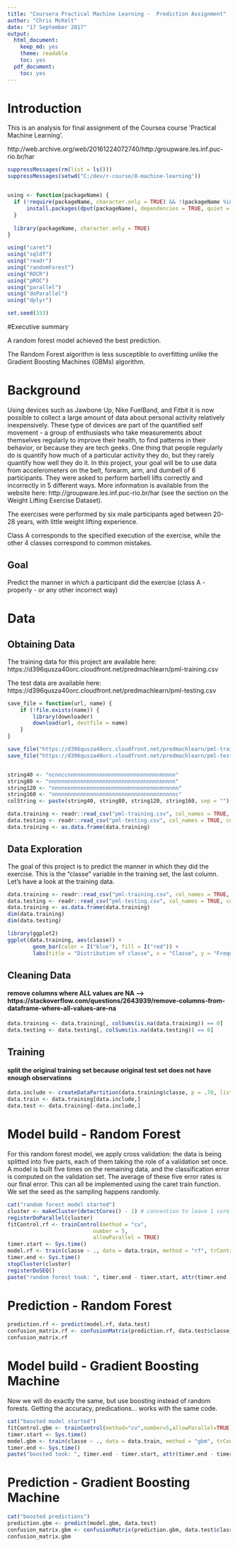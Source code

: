 ```yaml
---
title: "Coursera Practical Machine Learning -  Prediction Assignment"
author: "Chris McKelt"
date: "17 September 2017"
output:
  html_document:
    keep_md: yes
    theme: readable
    toc: yes
  pdf_document:
    toc: yes
---
```

# Introduction

This is an analysis for final assignment of the Coursea course 'Practical Machine Learning'.

http://web.archive.org/web/20161224072740/http:/groupware.les.inf.puc-rio.br/har

```r
suppressMessages(rm(list = ls()))
suppressMessages(setwd("C:/dev/r-course/8-machine-learning"))


using <- function(packageName) {
  if (!require(packageName, character.only = TRUE) && !(packageName %in%  installed.packages())) {
      install.packages(dput(packageName), dependencies = TRUE, quiet = FALSE)
  }
  
  library(packageName, character.only = TRUE)
}

using("caret")
using("sqldf")
using("readr")
using("randomForest")
using("ROCR")
using("pROC")
using("parallel")
using("doParallel")
using("dplyr")

set.seed(333)
```

#Executive summary

A random forest model achieved the best prediction.

The Random Forest algorithm is less susceptible to overfitting unlike the Gradient Boosting Machines (GBMs) algorithm.

# Background

Using devices such as Jawbone Up, Nike FuelBand, and Fitbit it is now possible to collect a large amount of data about personal activity relatively inexpensively. 
These type of devices are part of the quantified self movement - a group of enthusiasts who take measurements about themselves regularly to improve their health, to find patterns in their behavior, or because they are tech geeks. One thing that people regularly do is quantify how much of a particular activity they do, but they rarely quantify how well they do it. In this project, your goal will be to use data from accelerometers on the belt, forearm, arm, and dumbell of 6 participants. They were asked to perform barbell lifts correctly and incorrectly in 5 different ways. More information is available from the website here: http://groupware.les.inf.puc-rio.br/har (see the section on the Weight Lifting Exercise Dataset).

The exercises were performed by six male participants aged between 20-28 years, with little weight lifting experience. 

Class A corresponds to the specified execution of the exercise, while the other 4 classes correspond to common mistakes. 

## Goal

Predict the manner in which a participant did the exercise (class A - properly - or any other incorrect way)

# Data
## Obtaining Data
The training data for this project are available here: https://d396qusza40orc.cloudfront.net/predmachlearn/pml-training.csv

The test data are available here: https://d396qusza40orc.cloudfront.net/predmachlearn/pml-testing.csv

```r

save_file = function(url, name) {
    if (!file.exists(name)) {
        library(downloader)
        download(url, destfile = name)
    }
}

save_file("https://d396qusza40orc.cloudfront.net/predmachlearn/pml-training.csv", "pml-training.csv")
save_file("https://d396qusza40orc.cloudfront.net/predmachlearn/pml-testing.csv", "pml-testing.csv")


string40 <- "ncnnccnnnnnnnnnnnnnnnnnnnnnnnnnnnnnnnnnn"
string80 <- "nnnnnnnnnnnnnnnnnnnnnnnnnnnnnnnnnnnnnnnn"
string120 <- "nnnnnnnnnnnnnnnnnnnnnnnnnnnnnnnnnnnnnnnn"
string160 <- "nnnnnnnnnnnnnnnnnnnnnnnnnnnnnnnnnnnnnnnc"
colString <- paste(string40, string80, string120, string160, sep = "")

data.training <- readr::read_csv("pml-training.csv", col_names = TRUE, col_types = colString)
data.testing <- readr::read_csv("pml-testing.csv", col_names = TRUE, col_types = colString)
data.training <- as.data.frame(data.training)

```
## Data Exploration

The goal of this project is to predict the manner in which they did the exercise. 
This is the "classe" variable in the training set, the last column. Let's have a look at the training data. 
```r
data.training <- readr::read_csv("pml-training.csv", col_names = TRUE, col_types = colString)
data.testing <- readr::read_csv("pml-testing.csv", col_names = TRUE, col_types = colString)
data.training <- as.data.frame(data.training)
dim(data.training)
dim(data.testing)
```

```r
library(ggplot2)
ggplot(data.training, aes(classe)) + 
        geom_bar(color = I("blue"), fill = I("red")) + 
        labs(title = "Distribution of classe", x = "Classe", y = "Frequency")
```

## Cleaning Data
#### remove columns where ALL values are NA --> https://stackoverflow.com/questions/2643939/remove-columns-from-dataframe-where-all-values-are-na
```r
data.training <- data.training[, colSums(is.na(data.training)) == 0]
data.testing <- data.testing[, colSums(is.na(data.testing)) == 0]
```

## Training 
#### split the original training set because original test set does not have enough observations
```r
data.include <- createDataPartition(data.training$classe, p = .70, list = FALSE)
data.train <- data.training[data.include,]
data.test <- data.training[-data.include,]
```

# Model build - Random Forest

For this random forest model, we apply cross validation: the data is being splitted into five parts, each of them taking the role of a validation set once. A model is built five times on the remaining data, and the classification error is computed on the validation set. The average of these five error rates is our final error. This can all be implemented using the caret train function. We set the seed as the sampling happens randomly.
```r
cat("random forest model started")
cluster <- makeCluster(detectCores() - 1) # convention to leave 1 core for OS
registerDoParallel(cluster)
fitControl.rf <- trainControl(method = "cv",
                           number = 5,
                           allowParallel = TRUE)
timer.start <- Sys.time()
model.rf <- train(classe ~ ., data = data.train, method = "rf", trControl = fitControl.rf, verbose = FALSE, na.action = na.omit)
timer.end <- Sys.time()
stopCluster(cluster)
registerDoSEQ()
paste("random forest took: ", timer.end - timer.start, attr(timer.end - timer.start, "units"))

```

# Prediction - Random Forest
```r
prediction.rf <- predict(model.rf, data.test)
confusion_matrix.rf <- confusionMatrix(prediction.rf, data.test$classe)
confusion_matrix.rf
```

# Model build - Gradient Boosting Machine
Now we will do exactly the same, but use boosting instead of random forests. Getting the accuracy, predications... works with the same code.
```r
cat("boosted model started")
fitControl.gbm <- trainControl(method="cv",number=5,allowParallel=TRUE)
timer.start <- Sys.time()
model.gbm <- train(classe ~ ., data = data.train, method = "gbm", trControl = fitControl.gbm, verbose = FALSE, na.action = na.omit)
timer.end <- Sys.time()
paste("boosted took: ", timer.end - timer.start, attr(timer.end - timer.start, "units"))
```
  
# Prediction - Gradient Boosting Machine
```r
cat("boosted predictions")
prediction.gbm <- predict(model.gbm, data.test)
confusion_matrix.gbm <- confusionMatrix(prediction.gbm, data.test$classe)
confusion_matrix.gbm
```



